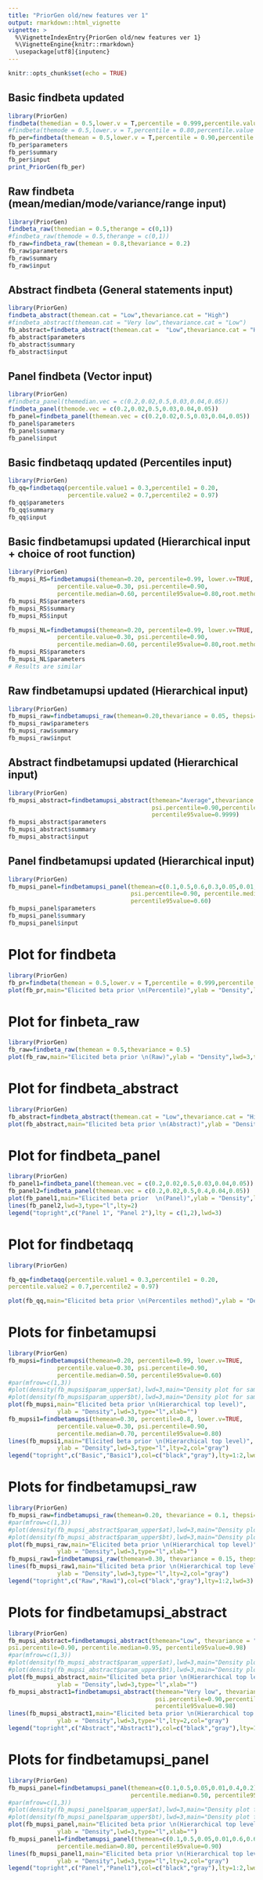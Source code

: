 ```yaml
---
title: "PriorGen old/new features ver 1"
output: rmarkdown::html_vignette
vignette: >
  %\VignetteIndexEntry{PriorGen old/new features ver 1}
  %\VignetteEngine{knitr::rmarkdown}
  \usepackage[utf8]{inputenc}
---
```


```r
knitr::opts_chunk$set(echo = TRUE)
```
\newpage
## Basic findbeta updated
```r
library(PriorGen)
findbeta(themedian = 0.5,lower.v = T,percentile = 0.999,percentile.value = 0.999)
#findbeta(themode = 0.5,lower.v = T,percentile = 0.80,percentile.value = 0.95)
fb_per=findbeta(themean = 0.5,lower.v = T,percentile = 0.90,percentile.value = 0.95)
fb_per$parameters
fb_per$summary
fb_per$input
print_PriorGen(fb_per)
```
\newpage
## Raw findbeta (mean/median/mode/variance/range input)
```r
library(PriorGen)
findbeta_raw(themedian = 0.5,therange = c(0,1))
#findbeta_raw(themode = 0.5,therange = c(0,1))
fb_raw=findbeta_raw(themean = 0.8,thevariance = 0.2)
fb_raw$parameters
fb_raw$summary
fb_raw$input
```
\newpage
## Abstract findbeta (General statements input)
```r
library(PriorGen)
findbeta_abstract(themean.cat = "Low",thevariance.cat = "High") 
#findbeta_abstract(themean.cat = "Very low",thevariance.cat = "Low") 
fb_abstract=findbeta_abstract(themean.cat =  "Low",thevariance.cat = "High")
fb_abstract$parameters
fb_abstract$summary
fb_abstract$input
```
\newpage
## Panel findbeta (Vector input)
```r
library(PriorGen)
#findbeta_panel(themedian.vec = c(0.2,0.02,0.5,0.03,0.04,0.05)) 
findbeta_panel(themode.vec = c(0.2,0.02,0.5,0.03,0.04,0.05)) 
fb_panel=findbeta_panel(themean.vec = c(0.2,0.02,0.5,0.03,0.04,0.05)) 
fb_panel$parameters
fb_panel$summary
fb_panel$input
```
\newpage
## Basic findbetaqq updated (Percentiles input)
```r
library(PriorGen)
fb_qq=findbetaqq(percentile.value1 = 0.3,percentile1 = 0.20,
                 percentile.value2 = 0.7,percentile2 = 0.97) 
fb_qq$parameters
fb_qq$summary
fb_qq$input
```
\newpage
## Basic findbetamupsi updated (Hierarchical input  + choice of root function)
```r
library(PriorGen)
fb_mupsi_RS=findbetamupsi(themean=0.20, percentile=0.99, lower.v=TRUE,
              percentile.value=0.30, psi.percentile=0.90,
              percentile.median=0.60, percentile95value=0.80,root.method="multiroot")
fb_mupsi_RS$parameters
fb_mupsi_RS$summary
fb_mupsi_RS$input

fb_mupsi_NL=findbetamupsi(themean=0.20, percentile=0.99, lower.v=TRUE,
              percentile.value=0.30, psi.percentile=0.90,
              percentile.median=0.60, percentile95value=0.80,root.method="nleqslv")
fb_mupsi_RS$parameters
fb_mupsi_NL$parameters
# Results are similar

```
\newpage
## Raw findbetamupsi updated (Hierarchical input)
```r
library(PriorGen)
fb_mupsi_raw=findbetamupsi_raw(themean=0.20,thevariance = 0.05, thepsi=0.15)
fb_mupsi_raw$parameters
fb_mupsi_raw$summary
fb_mupsi_raw$input
```
\newpage
## Abstract findbetamupsi updated (Hierarchical input)
```r
library(PriorGen)
fb_mupsi_abstract=findbetamupsi_abstract(themean="Average",thevariance = "Very high", 
                                         psi.percentile=0.90,percentile.median=0.999,
                                         percentile95value=0.9999)
fb_mupsi_abstract$parameters
fb_mupsi_abstract$summary
fb_mupsi_abstract$input
```
\newpage
## Panel findbetamupsi updated (Hierarchical input)
```r
library(PriorGen)
fb_mupsi_panel=findbetamupsi_panel(themean=c(0.1,0.5,0.6,0.3,0.05,0.01,0.3), 
                                   psi.percentile=0.90, percentile.median=0.50,
                                   percentile95value=0.60)
fb_mupsi_panel$parameters
fb_mupsi_panel$summary
fb_mupsi_panel$input

```
\newpage 
# Plot for findbeta
```r
library(PriorGen)
fb_pr=findbeta(themean = 0.5,lower.v = T,percentile = 0.999,percentile.value = 0.999) 
plot(fb_pr,main="Elicited beta prior \n(Percentile)",ylab = "Density",lwd=3,type="l",xlab="")
```
\newpage
# Plot for finbeta_raw
```r
library(PriorGen)
fb_raw=findbeta_raw(themean = 0.5,thevariance = 0.5) 
plot(fb_raw,main="Elicited beta prior \n(Raw)",ylab = "Density",lwd=3,type="l",xlab="")
```
\newpage
# Plot for findbeta_abstract
```r
library(PriorGen)
fb_abstract=findbeta_abstract(themean.cat = "Low",thevariance.cat = "High") 
plot(fb_abstract,main="Elicited beta prior \n(Abstract)",ylab = "Density",lwd=3,type="l",xlab="")
```
\newpage

# Plot for findbeta_panel
```r
library(PriorGen)
fb_panel1=findbeta_panel(themean.vec = c(0.2,0.02,0.5,0.03,0.04,0.05)) 
fb_panel2=findbeta_panel(themean.vec = c(0.2,0.02,0.5,0.4,0.04,0.05)) 
plot(fb_panel1,main="Elicited beta prior  \n(Panel)",ylab = "Density",lwd=3,type="l",xlab="")
lines(fb_panel2,lwd=3,type="l",lty=2)
legend("topright",c("Panel 1", "Panel 2"),lty = c(1,2),lwd=3)
```
\newpage

# Plot for findbetaqq
```r
library(PriorGen)

fb_qq=findbetaqq(percentile.value1 = 0.3,percentile1 = 0.20,
percentile.value2 = 0.7,percentile2 = 0.97) 

plot(fb_qq,main="Elicited beta prior \n(Percentiles method)",ylab = "Density",lwd=3,type="l",xlab="")
```
\newpage

# Plots for finbetamupsi
```r
library(PriorGen)
fb_mupsi=findbetamupsi(themean=0.20, percentile=0.99, lower.v=TRUE,
              percentile.value=0.30, psi.percentile=0.90,
              percentile.median=0.50, percentile95value=0.60)
#par(mfrow=c(1,3))
#plot(density(fb_mupsi$param_upper$at),lwd=3,main="Density plot for samples of a=mu*psi") # 
#plot(density(fb_mupsi$param_upper$bt),lwd=3,main="Density plot for samples of b=mu*(1-psi)") # 
plot(fb_mupsi,main="Elicited beta prior \n(Hierarchical top level)",
              ylab = "Density",lwd=3,type="l",xlab="")
fb_mupsi1=findbetamupsi(themean=0.30, percentile=0.8, lower.v=TRUE,
              percentile.value=0.30, psi.percentile=0.90,
              percentile.median=0.70, percentile95value=0.80)
lines(fb_mupsi1,main="Elicited beta prior \n(Hierarchical top level)",
              ylab = "Density",lwd=3,type="l",lty=2,col="gray")
legend("topright",c("Basic","Basic1"),col=c("black","gray"),lty=1:2,lwd=3)

```
\newpage

# Plots for findbetamupsi_raw
```r
library(PriorGen)
fb_mupsi_raw=findbetamupsi_raw(themean=0.20, thevariance = 0.1, thepsi=0.15)
#par(mfrow=c(1,3))
#plot(density(fb_mupsi_abstract$param_upper$at),lwd=3,main="Density plot for samples of a=mu*psi") # 
#plot(density(fb_mupsi_abstract$param_upper$bt),lwd=3,main="Density plot for samples of b=mu*(1-psi)") # 
plot(fb_mupsi_raw,main="Elicited beta prior \n(Hierarchical top level)",
              ylab = "Density",lwd=3,type="l",xlab="")
fb_mupsi_raw1=findbetamupsi_raw(themean=0.30, thevariance = 0.15, thepsi=0.15)
lines(fb_mupsi_raw1,main="Elicited beta prior \n(Hierarchical top level)",
              ylab = "Density",lwd=3,type="l",lty=2,col="gray")
legend("topright",c("Raw","Raw1"),col=c("black","gray"),lty=1:2,lwd=3)
```
\newpage

# Plots for findbetamupsi_abstract
```r
library(PriorGen)
fb_mupsi_abstract=findbetamupsi_abstract(themean="Low", thevariance = "High", 
psi.percentile=0.90, percentile.median=0.95, percentile95value=0.98)
#par(mfrow=c(1,3))
#plot(density(fb_mupsi_abstract$param_upper$at),lwd=3,main="Density plot for samples of a=mu*psi") # 
#plot(density(fb_mupsi_abstract$param_upper$bt),lwd=3,main="Density plot for samples of b=mu*(1-psi)") # 
plot(fb_mupsi_abstract,main="Elicited beta prior \n(Hierarchical top level)",
              ylab = "Density",lwd=3,type="l",xlab="")
fb_mupsi_abstract1=findbetamupsi_abstract(themean="Very low", thevariance = "Average",
                                          psi.percentile=0.90,percentile.median=0.95, 
                                          percentile95value=0.98)
lines(fb_mupsi_abstract1,main="Elicited beta prior \n(Hierarchical top level)",
              ylab = "Density",lwd=3,type="l",lty=2,col="gray")
legend("topright",c("Abstract","Abstract1"),col=c("black","gray"),lty=1:2,lwd=3)

```
\newpage

# Plots for findbetamupsi_panel
```r
library(PriorGen)
fb_mupsi_panel=findbetamupsi_panel(themean=c(0.1,0.5,0.05,0.01,0.4,0.2), psi.percentile=0.90,
                                   percentile.median=0.50, percentile95value=0.60)
#par(mfrow=c(1,3))
#plot(density(fb_mupsi_panel$param_upper$at),lwd=3,main="Density plot for samples of a=mu*psi") # 
#plot(density(fb_mupsi_panel$param_upper$bt),lwd=3,main="Density plot for samples of b=mu*(1-psi)") # 
plot(fb_mupsi_panel,main="Elicited beta prior \n(Hierarchical top level)",
              ylab = "Density",lwd=3,type="l",xlab="")
fb_mupsi_panel1=findbetamupsi_panel(themean=c(0.1,0.5,0.05,0.01,0.6,0.65), psi.percentile=0.90,
              percentile.median=0.80, percentile95value=0.90)
lines(fb_mupsi_panel1,main="Elicited beta prior \n(Hierarchical top level)",
              ylab = "Density",lwd=3,type="l",lty=2,col="gray")
legend("topright",c("Panel","Panel1"),col=c("black","gray"),lty=1:2,lwd=3)

```